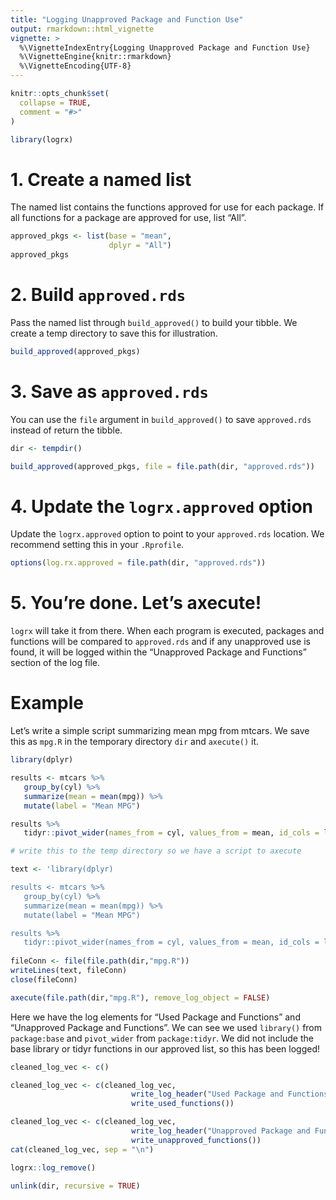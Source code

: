```yaml
---
title: "Logging Unapproved Package and Function Use"
output: rmarkdown::html_vignette
vignette: >
  %\VignetteIndexEntry{Logging Unapproved Package and Function Use}
  %\VignetteEngine{knitr::rmarkdown}
  %\VignetteEncoding{UTF-8}
---
```


```r
knitr::opts_chunk$set(
  collapse = TRUE,
  comment = "#>"
)

library(logrx)
```

# 1. Create a named list
The named list contains the functions approved for use for each package. If all 
functions for a package are approved for use, list "All".

```r
approved_pkgs <- list(base = "mean",
                      dplyr = "All")
approved_pkgs
```

# 2. Build `approved.rds`
Pass the named list through `build_approved()` to build your tibble. We create 
a temp directory to save this for illustration.

```r
build_approved(approved_pkgs)
```

# 3. Save as `approved.rds`
You can use the `file` argument in `build_approved()` to save `approved.rds` 
instead of return the tibble.

```r
dir <- tempdir()

build_approved(approved_pkgs, file = file.path(dir, "approved.rds"))
```

# 4. Update the `logrx.approved` option
Update the `logrx.approved` option to point to your `approved.rds` location. We 
recommend setting this in your `.Rprofile`.

```r
options(log.rx.approved = file.path(dir, "approved.rds"))
```

# 5. You're done. Let's axecute! 
`logrx` will take it from there. When each program is executed, packages and 
functions will be compared to `approved.rds` and if any unapproved use is 
found, it will be logged within the "Unapproved Package and Functions" section of the log file.

# Example

Let's write a simple script summarizing mean mpg from mtcars. We save this as `
mpg.R` in the temporary directory `dir` and `axecute()` it.

```r
library(dplyr)

results <- mtcars %>%
   group_by(cyl) %>%
   summarize(mean = mean(mpg)) %>%
   mutate(label = "Mean MPG")

results %>%
   tidyr::pivot_wider(names_from = cyl, values_from = mean, id_cols = label)
```

```r
# write this to the temp directory so we have a script to axecute

text <- 'library(dplyr)

results <- mtcars %>%
   group_by(cyl) %>%
   summarize(mean = mean(mpg)) %>%
   mutate(label = "Mean MPG")

results %>%
   tidyr::pivot_wider(names_from = cyl, values_from = mean, id_cols = label)'
   
fileConn <- file(file.path(dir,"mpg.R"))
writeLines(text, fileConn)
close(fileConn)

```

```r
axecute(file.path(dir,"mpg.R"), remove_log_object = FALSE)
```

Here we have the log elements for "Used Package and Functions" and "Unapproved 
Package and Functions". We can see we used `library()` from `package:base` and 
`pivot_wider` from `package:tidyr`.  We did not include the base library or 
tidyr functions in our approved list, so this has been logged!

```r
cleaned_log_vec <- c()

cleaned_log_vec <- c(cleaned_log_vec,
                           write_log_header("Used Package and Functions"),
                           write_used_functions())

cleaned_log_vec <- c(cleaned_log_vec,
                           write_log_header("Unapproved Package and Functions"),
                           write_unapproved_functions())
cat(cleaned_log_vec, sep = "\n")
```

```r
logrx::log_remove()

unlink(dir, recursive = TRUE)
```
